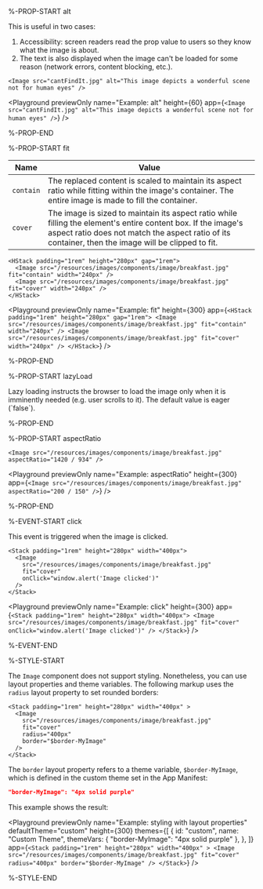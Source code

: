 %-PROP-START alt

This is useful in two cases:
1. Accessibility: screen readers read the prop value to users so they know what the image is about.
2. The text is also displayed when the image can't be loaded for some reason (network errors, content blocking, etc.).

```ueml copy
<Image src="cantFindIt.jpg" alt="This image depicts a wonderful scene not for human eyes" />
```

<Playground
  previewOnly
  name="Example: alt"
  height={60}
  app={`<Image src="cantFindIt.jpg" alt="This image depicts a wonderful scene not for human eyes" />`}
/>

%-PROP-END

%-PROP-START fit

| Name      | Value |
| --------- | ----- |
| `contain` | The replaced content is scaled to maintain its aspect ratio while fitting within the image's container. The entire image is made to fill the container. |
| `cover`   | The image is sized to maintain its aspect ratio while filling the element's entire content box. If the image's aspect ratio does not match the aspect ratio of its container, then the image will be clipped to fit. |

```ueml copy /fit/
<HStack padding="1rem" height="280px" gap="1rem">
  <Image src="/resources/images/components/image/breakfast.jpg" fit="contain" width="240px" />
  <Image src="/resources/images/components/image/breakfast.jpg" fit="cover" width="240px" />
</HStack>
```

<Playground
  previewOnly
  name="Example: fit"
  height={300}
  app={`
  <HStack padding="1rem" height="280px" gap="1rem">
    <Image src="/resources/images/components/image/breakfast.jpg" fit="contain" width="240px" />
    <Image src="/resources/images/components/image/breakfast.jpg" fit="cover" width="240px" />
  </HStack>
  `}
/>

%-PROP-END

%-PROP-START lazyLoad

Lazy loading instructs the browser to load the image only when it is imminently needed (e.g. user scrolls to it).
The default value is eager (\`false\`).

%-PROP-END

%-PROP-START aspectRatio

```ueml copy
<Image src="/resources/images/components/image/breakfast.jpg" aspectRatio="1420 / 934" />
```

<Playground
  previewOnly
  name="Example: aspectRatio"
  height={300}
  app={` <Image src="/resources/images/components/image/breakfast.jpg" aspectRatio="200 / 150" /> `}
/>

%-PROP-END

%-EVENT-START click

This event is triggered when the image is clicked.

```ueml copy {5}
<Stack padding="1rem" height="280px" width="400px">
  <Image
    src="/resources/images/components/image/breakfast.jpg"
    fit="cover"
    onClick="window.alert('Image clicked')"
  />
</Stack>
```

<Playground
  previewOnly
  name="Example: click"
  height={300}
  app={`
  <Stack padding="1rem" height="280px" width="400px">
    <Image
      src="/resources/images/components/image/breakfast.jpg"
      fit="cover"
      onClick="window.alert('Image clicked')"
    />
  </Stack>
  `}
/>

%-EVENT-END

%-STYLE-START

The `Image` component does not support styling.
Nonetheless, you can use layout properties and theme variables.
The following markup uses the `radius` layout property to set rounded borders:

```ueml copy {6}
<Stack padding="1rem" height="280px" width="400px" >
  <Image 
    src="/resources/images/components/image/breakfast.jpg"
    fit="cover" 
    radius="400px"
    border="$border-MyImage"
  />
</Stack>
```

The `border` layout property refers to a theme variable, `$border-MyImage`,
which is defined in the custom theme set in the App Manifest:

```json copy
"border-MyImage": "4px solid purple"
```

This example shows the result:

<Playground
  previewOnly
  name="Example: styling with layout properties"
  defaultTheme="custom"
  height={300}
  themes={[
    {
      id: "custom",
      name: "Custom Theme",
      themeVars: {
        "border-MyImage": "4px solid purple"
      },
    },
  ]}
  app={`
  <Stack padding="1rem" height="280px" width="400px" >
    <Image src="/resources/images/components/image/breakfast.jpg" fit="cover" radius="400px" border="$border-MyImage" />
  </Stack>
  `}
/>

%-STYLE-END
